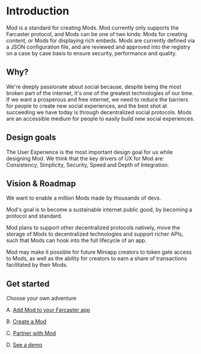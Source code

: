 # Introduction

Mod is a standard for creating Mods. Mod currently only supports the Farcaster protocol, and Mods can be one of two kinds: Mods for creating content, or Mods for displaying rich embeds.
Mods are currently defined via a JSON configuration file, and are reviewed and approved into the registry on a case by case basis to ensure security, performance and quality.

## Why?

We're deeply passionate about social because, despite being the most broken part of the internet, it's one of the greatest technologies of our time. If we want a prosperous and free internet, we need to reduce the barriers for people to create new social experiences, and the best shot at succeeding we have today is through decentralized social protocols.
Mods are an accessible medium for people to easily build new social experiences.

## Design goals

The User Experience is the most important design goal for us while designing Mod.
We think that the key drivers of UX for Mod are: Consistency, Simplicity, Security, Speed and Depth of Integration.

## Vision & Roadmap

We want to enable a million Mods made by thousands of devs.

Mod's goal is to become a sustainable internet public good, by becoming a protocol and standard.

Mod plans to support other decentralized protocols natively, move the storage of Mods to decentralized technologies and support richer APIs, such that Mods can hook into the full lifecycle of an app.

Mod may make it possible for future Miniapp creators to token gate access to Mods, as well as the ability for creators to earn a share of transactions facilitated by their Mods.

## Get started

Choose your own adventure

A. [Add Mod to your Farcaster app](/integrate/getting-started)

B. [Create a Mod](/create-mod/getting-started)

C. [Partner with Mod](mailto:david+partnerships@modprotocol.org)

D. [See a demo](https://example-nextjs.modprotocol.org)

